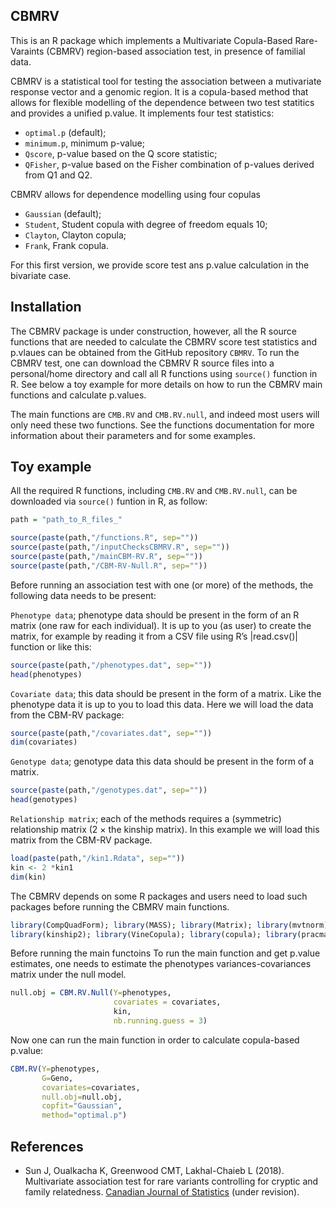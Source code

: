 ## CBMRV

This is an R package which implements a Multivariate Copula-Based Rare-Varaints (CBMRV) region-based association test, in presence of familial data. 

CBMRV is a statistical tool for testing the association between a mutivariate response vector and a genomic region. It is a copula-based method that allows for flexible modelling of the dependence between two test statitics and provides a unified p.value. It implements four test statistics:

- ```optimal.p``` (default);
- ```minimum.p```, minimum p-value;
- ```Qscore```, p-value based on the Q score statistic;
- ```QFisher```, p-value based on the Fisher combination of p-values derived from Q1 and Q2.

CBMRV allows for dependence modelling using four copulas

- ```Gaussian``` (default);
- ```Student```, Student copula with degree of freedom equals 10;
- ```Clayton```, Clayton copula; 
- ```Frank```, Frank copula.

For this first version, we provide score test ans p.value calculation in the bivariate case.

## Installation

The CBMRV package is under construction, however, all the R source functions that are needed to calculate the CBMRV score test statistics and p.vlaues can be obtained from the GitHub repository ```CBMRV```. To run the CBMRV test, one can download the CBMRV R source files into a personal/home directory and call all R functions using ```source()``` function in R. See below a toy example for more details on how to run the CBMRV main functions and calculate p.values. 

The main functions are ```CMB.RV``` and ```CMB.RV.null```, and indeed most users will only need these two functions. See the functions documentation for more information about their parameters and for some examples.


## Toy example
All the required R functions, including ```CMB.RV``` and ```CMB.RV.null```, can be downloaded via ```source()``` funtion in R, as follow:

``` r
path = "path_to_R_files_"

source(paste(path,"/functions.R", sep=""))
source(paste(path,"/inputChecksCBMRV.R", sep=""))
source(paste(path,"/mainCBM-RV.R", sep=""))
source(paste(path,"/CBM-RV-Null.R", sep=""))
```

Before running an association test with one (or more) of the methods,
the following data needs to be present:

```Phenotype data```; phenotype data should be present in the form of
an R matrix (one raw for each individual). It is up to you (as user)
to create the matrix, for example by reading it from a CSV file using R's
|read.csv()| function or like this:
``` r
source(paste(path,"/phenotypes.dat", sep=""))
head(phenotypes)
```

```Covariate data```; this data should be present in the form
  of a matrix. Like the phenotype data it is up to you to load this
  data. Here we will load the data from the CBM-RV package:
``` r
source(paste(path,"/covariates.dat", sep=""))
dim(covariates)
```

```Genotype data```; genotype data this data should be present in the form
  of a matrix.
``` r
source(paste(path,"/genotypes.dat", sep=""))
head(genotypes)
```

```Relationship matrix```; each of the methods requires a (symmetric) relationship matrix (2 $\times$ the kinship matrix). In this example we will load this matrix from the CBM-RV package.

``` r
load(paste(path,"/kin1.Rdata", sep=""))
kin <- 2 *kin1
dim(kin)
```

The CBMRV depends on some R packages and users need to load such packages before running the CBMRV main functions. 

``` r
library(CompQuadForm); library(MASS); library(Matrix); library(mvtnorm); library(mnormt); library(numDeriv);
library(kinship2); library(VineCopula); library(copula); library(pracma); library(matrixcalc); library(rARPACK)

``` 

Before running the main functoins To run the main function and get p.value estimates, one needs to estimate the phenotypes variances-covariances matrix under the null model.

``` r
null.obj = CBM.RV.Null(Y=phenotypes, 
                       covariates = covariates, 
                       kin, 
                       nb.running.guess = 3)
``` 
Now one can run the main function in order to calculate copula-based p.value:

``` r
CBM.RV(Y=phenotypes, 
       G=Geno, 
       covariates=covariates, 
       null.obj=null.obj, 
       copfit="Gaussian", 
       method="optimal.p")
``` 

## References

- Sun J, Oualkacha K, Greenwood CMT, Lakhal-Chaieb L (2018). Multivariate association test for rare variants controlling for cryptic and family relatedness. [Canadian Journal of Statistics](http://dx.doi.org/10.1177/0962280216660128) (under revision).
 
